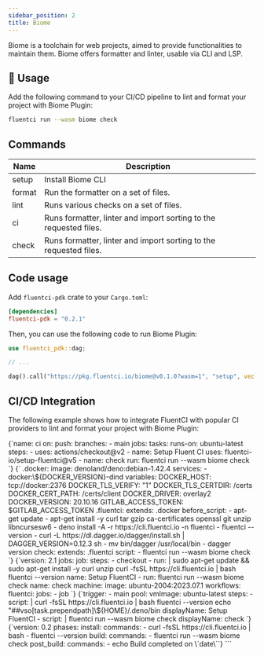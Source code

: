 ```yaml
---
sidebar_position: 2
title: Biome
---
```


Biome is a toolchain for web projects, aimed to provide functionalities to maintain them. Biome offers formatter and linter, usable via CLI and LSP.

## 🚀 Usage

Add the following command to your CI/CD pipeline to lint and format your project with Biome Plugin:

```bash
fluentci run --wasm biome check
```

## Commands

| Name   | Description                                                       |
| ------ | ----------------------------------------------------------------- |
| setup  | Install Biome CLI                                                 |
| format | Run the formatter on a set of files.                              |
| lint   | Runs various checks on a set of files.                            |
| ci     | Runs formatter, linter and import sorting to the requested files. |
| check  | Runs formatter, linter and import sorting to the requested files. |

## Code usage

Add `fluentci-pdk` crate to your `Cargo.toml`:

```toml
[dependencies]
fluentci-pdk = "0.2.1"
```

Then, you can use the following code to run Biome Plugin:

```rust
use fluentci_pdk::dag;

// ...

dag().call("https://pkg.fluentci.io/biome@v0.1.0?wasm=1", "setup", vec!["latest"])?;
```

## CI/CD Integration

The following example shows how to integrate FluentCI with popular CI providers to lint and format your project with Biome Plugin:


<Tabs>
  <TabItem value="gha" label="Github Actions">
    <CodeBlock language="yaml" title="ci.yml">
      {`name: ci
on:
  push:
    branches:
      - main
jobs:
  tasks:
    runs-on: ubuntu-latest
    steps:
      - uses: actions/checkout@v2
      - name: Setup Fluent CI
        uses: fluentci-io/setup-fluentci@v5
      - name: check
        run: fluentci run --wasm biome check
      `}
    </CodeBlock>
  </TabItem>
  <TabItem value="gitlab" label="GitLab CI">
    <CodeBlock language="yaml" title=".gitlab-ci.yml">
      {`
.docker:
  image: denoland/deno:debian-1.42.4
  services:
    - docker:\${DOCKER_VERSION}-dind
  variables:
    DOCKER_HOST: tcp://docker:2376
    DOCKER_TLS_VERIFY: "1"
    DOCKER_TLS_CERTDIR: /certs
    DOCKER_CERT_PATH: /certs/client
    DOCKER_DRIVER: overlay2
    DOCKER_VERSION: 20.10.16
    GITLAB_ACCESS_TOKEN: $GITLAB_ACCESS_TOKEN
.fluentci:
  extends: .docker
  before_script:
    - apt-get update
    - apt-get install -y curl tar gzip ca-certificates openssl git unzip libncursesw6
    - deno install -A -r https://cli.fluentci.io -n fluentci
    - fluentci --version
    - curl -L https://dl.dagger.io/dagger/install.sh | DAGGER_VERSION=0.12.3 sh
    - mv bin/dagger /usr/local/bin
    - dagger version
check:
  extends: .fluentci
  script:
    - fluentci run --wasm biome check
`}

</CodeBlock>
</TabItem>
<TabItem value="circleci" label="Circle CI">
<CodeBlock language="yaml" title=".circleci/config.yml">
{`version: 2.1
jobs:
  job:
    steps:
      - checkout
      - run: |
          sudo apt-get update && sudo apt-get install -y curl unzip
          curl -fsSL https://cli.fluentci.io | bash
          fluentci --version
        name: Setup FluentCI
      - run: fluentci run --wasm biome check
        name: check
    machine:
      image: ubuntu-2004:2023.07.1
workflows:
  fluentci:
    jobs:
      - job
`}
</CodeBlock>
</TabItem>
<TabItem value="azure" label="Azure Pipelines">
<CodeBlock language="yaml" title="azure-pipelines.yml">
{`trigger:
  - main
pool:
  vmImage: ubuntu-latest
steps:
  - script: |
      curl -fsSL https://cli.fluentci.io | bash
      fluentci --version
      echo "##vso[task.prependpath]\${HOME}/.deno/bin
    displayName: Setup FluentCI
  - script: |
      fluentci run --wasm biome check
    displayName: check
`}
</CodeBlock>
</TabItem>
<TabItem value="aws" label="AWS CodePipeline">
<CodeBlock language="yaml" title="buildspec.yml">
{`version: 0.2
phases:
  install:
    commands:
      - curl -fsSL https://cli.fluentci.io | bash
      - fluentci --version
  build:
    commands:
      - fluentci run --wasm biome check
  post_build:
    commands:
      - echo Build completed on \`date\``}
</CodeBlock>
</TabItem>
</Tabs>
```
